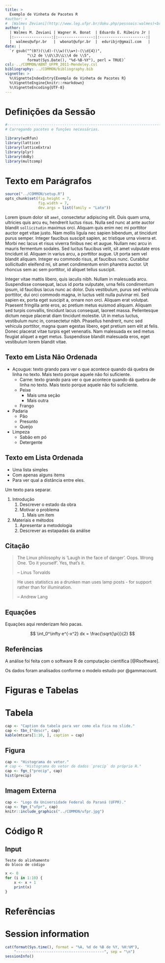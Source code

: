 ```yaml
---
title: >
  Exemplo de Vinheta de Pacotes R
#author: >
#  [Walmes Zeviani](http://www.leg.ufpr.br/doku.php/pessoais:walmes)<br>(walmes@ufpr.br)
author: |
  | Walmes M. Zeviani | Wagner H. Bonat  | Eduardo E. Ribeiro Jr |
  |:-----------------:|:----------------:|:---------------------:|
  |  walmes@ufpr.br   |  wbonat@ufpr.br  |  eduribjr@gmail.com   |
date: |
  `r gsub("^(0?)(\\d)-(\\w)(\\w+)-(\\d{4})",
          "\\2 de \\U\\3\\L\\4 de \\5",
          format(Sys.Date(), "%d-%B-%Y"), perl = TRUE)`
csl: ../COMMON/ABNT_UFPR_2011-Mendeley.csl
bibliography: ../COMMON/bibliography.bib
vignette: >
  %\VignetteIndexEntry{Exemplo de Vinheta de Pacotes R}
  %\VignetteEngine{knitr::rmarkdown}
  %\VignetteEncoding{UTF-8}
---
```


<!-- Esse documento está usando o rmarkdown em
https://github.com/walmes/rmarkdown -->

# Definições da Sessão

```r
#-----------------------------------------------------------------------
# Carregando pacotes e funções necessárias.

library(wzRfun)
library(lattice)
library(latticeExtra)
library(plyr)
library(doBy)
library(multcomp)
```

# Texto em Parágrafos

```r
source("../COMMON/setup.R")
opts_chunk$set(fig.height = 7,
               fig.width = 7,
               dev.args = list(family = "Lato"))
```

  Lorem ipsum dolor sit `amet`, consectetur adipiscing elit. Duis quam
  urna, ultricies quis arcu eu, hendrerit luctus risus. Nulla sed nunc
  at ante auctor blandit `sollicitudin` maximus orci. Aliquam quis enim
  nec mi porttitor auctor eget vitae justo. Nam mollis ligula nec sapien
  bibendum, at tincidunt purus semper. Integer faucibus suscipit sapien,
  ac tristique urna viverra et. Morbi nec lacus et risus viverra finibus
  nec et augue. Nullam nec arcu in mauris fermentum sodales. Sed luctus
  faucibus velit, sit amet vulputate eros tincidunt id. Aliquam in
  varius arcu, a porttitor augue. Ut porta sem vel blandit
  aliquam. Integer eu commodo risus, at faucibus nunc. Curabitur
  sollicitudin eleifend mi, sit amet condimentum enim pharetra
  auctor. Ut rhoncus sem ac sem porttitor, id aliquet tellus suscipit.

  Integer vitae mattis libero, quis iaculis nibh. Nullam in malesuada
  arcu. Suspendisse consequat, lacus id porta vulputate, urna felis
  condimentum ipsum, id faucibus lacus nunc ac dolor. Duis vestibulum,
  purus sed vehicula porttitor, dui orci commodo magna, in luctus velit
  nulla pulvinar mi. Sed sapien ex, porta eget suscipit a, ornare non
  orci. Aliquam erat volutpat. Praesent fringilla ante eros, ac pretium
  metus euismod aliquam. Aliquam sed turpis convallis, tincidunt lacus
  consequat, laoreet massa. Pellentesque dictum neque placerat diam
  tincidunt molestie. Ut in metus luctus, vestibulum nunc in,
  consectetur nibh. Phasellus hendrerit, nunc sed vehicula porttitor,
  magna quam egestas libero, eget pretium sem elit at felis. Donec
  placerat vitae turpis eget venenatis. Nam malesuada ex sed metus
  feugiat aliquet a eget metus. Suspendisse blandit malesuada eros, eget
  vestibulum lorem blandit vitae.

## Texto em Lista Não Ordenada

  * Açougue: texto grando para ver o que acontece quando dá quebra de
    linha no texto. Mais texto porque aquele não foi suficiente.
    - Carne: texto grando para ver o que acontece quando dá quebra de
      linha no texto. Mais texto porque aquele não foi suficiente.
    - Peixe
        * Mais uma seção
        * Mais outra
    - Frango
  * Padaria
    - Pão
    - Presunto
    - Queijo
  * Limpeza
    - Sabão em pó
    - Detergente

## Texto em Lista Ordenada {.build}

  * Uma lista simples
  * Com apenas alguns items
  * Para ver qual a distância entre eles.

Um texto para separar.

  1. Introdução
     1. Descrever o estado da obra
     2. Motivar o problema
        1. Mais um item
  2. Materiais e métodos
     1. Apresentar a metodologia
     2. Descrever as estapadas da análise

## Citação

> The Linux philosophy is 'Laugh in the face of danger'. Oops. Wrong
> One. 'Do it yourself'. Yes, that's it.
>
> -- Linus Torvalds

> He uses statistics as a drunken man uses lamp posts - for support
> rather than for illumination.
>
> -- Andrew Lang

## Equações

Equações aqui renderizam feio pacas.

$$
  \int_0^\infty e^{-x^2} dx = \frac{\sqrt{\pi}}{2}
$$

## Referências

A análise foi feita com o software R de computação científica
[@Rsoftware].

Os dados foram analisados conforme o modelo estudo por @gammacount.

# Figuras e Tabelas

# Tabela

```r
cap <- "Caption da tabela para ver como ela fica no slide."
cap <- tbn_("descr", cap)
kable(mtcars[1:10, ], caption = cap)
```

## Figura

```r
cap <- "Histograma do vetor."
# cap <- "Histograma do vetor de dados `precip` do próprio R."
cap <- fgn_("precip", cap)
hist(precip)
```

## Imagem Externa

```r
cap <- "Logo da Universidade Federal do Paraná (UFPR)."
cap <- fgn_("ufpr", cap)
knitr::include_graphics("../COMMON/ufpr.jpg")
```

# Código R

## Input

```
Teste do alinhamento
do bloco de código
```

```r
x <- 0
for (i in 1:10) {
    x <- x + 1
    print(x)
}
```

# Referências

<!-- Coloca as referências aqui. -->
<div id="refs">
</div>

# Session information

```r
cat(format(Sys.time(), format = "%A, %d de %B de %Y, %H:%M"),
    "----------------------------------------", sep = "\n")
sessionInfo()
```

